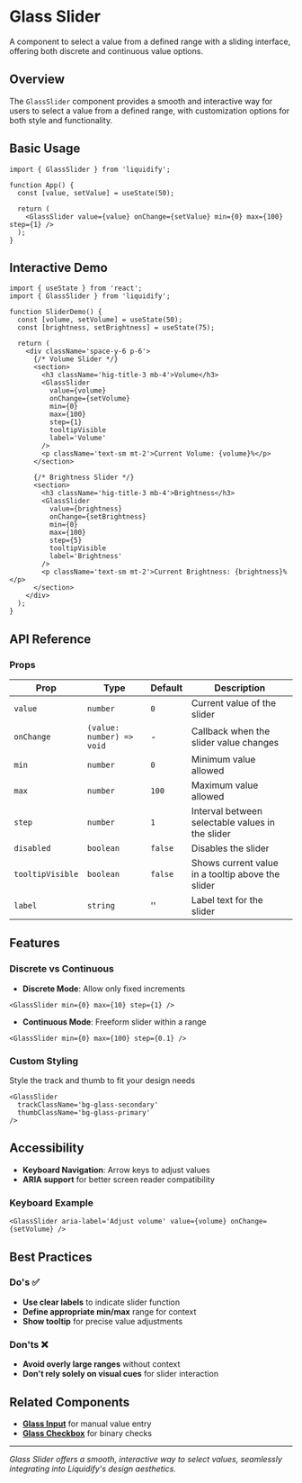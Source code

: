 # Glass Slider

A component to select a value from a defined range with a sliding interface, offering both discrete and continuous value options.

## Overview

The `GlassSlider` component provides a smooth and interactive way for users to select a value from a defined range, with customization options for both style and functionality.

## Basic Usage

```tsx
import { GlassSlider } from 'liquidify';

function App() {
  const [value, setValue] = useState(50);

  return (
    <GlassSlider value={value} onChange={setValue} min={0} max={100} step={1} />
  );
}
```

## Interactive Demo

```tsx
import { useState } from 'react';
import { GlassSlider } from 'liquidify';

function SliderDemo() {
  const [volume, setVolume] = useState(50);
  const [brightness, setBrightness] = useState(75);

  return (
    <div className='space-y-6 p-6'>
      {/* Volume Slider */}
      <section>
        <h3 className='hig-title-3 mb-4'>Volume</h3>
        <GlassSlider
          value={volume}
          onChange={setVolume}
          min={0}
          max={100}
          step={1}
          tooltipVisible
          label='Volume'
        />
        <p className='text-sm mt-2'>Current Volume: {volume}%</p>
      </section>

      {/* Brightness Slider */}
      <section>
        <h3 className='hig-title-3 mb-4'>Brightness</h3>
        <GlassSlider
          value={brightness}
          onChange={setBrightness}
          min={0}
          max={100}
          step={5}
          tooltipVisible
          label='Brightness'
        />
        <p className='text-sm mt-2'>Current Brightness: {brightness}%</p>
      </section>
    </div>
  );
}
```

## API Reference

### Props

| Prop             | Type                      | Default | Description                                       |
| ---------------- | ------------------------- | ------- | ------------------------------------------------- |
| `value`          | `number`                  | `0`     | Current value of the slider                       |
| `onChange`       | `(value: number) => void` | -       | Callback when the slider value changes            |
| `min`            | `number`                  | `0`     | Minimum value allowed                             |
| `max`            | `number`                  | `100`   | Maximum value allowed                             |
| `step`           | `number`                  | `1`     | Interval between selectable values in the slider  |
| `disabled`       | `boolean`                 | `false` | Disables the slider                               |
| `tooltipVisible` | `boolean`                 | `false` | Shows current value in a tooltip above the slider |
| `label`          | `string`                  | ''      | Label text for the slider                         |

## Features

### Discrete vs Continuous

- **Discrete Mode**: Allow only fixed increments

```tsx
<GlassSlider min={0} max={10} step={1} />
```

- **Continuous Mode**: Freeform slider within a range

```tsx
<GlassSlider min={0} max={100} step={0.1} />
```

### Custom Styling

Style the track and thumb to fit your design needs

```tsx
<GlassSlider
  trackClassName='bg-glass-secondary'
  thumbClassName='bg-glass-primary'
/>
```

## Accessibility

- **Keyboard Navigation**: Arrow keys to adjust values
- **ARIA support** for better screen reader compatibility

### Keyboard Example

```tsx
<GlassSlider aria-label='Adjust volume' value={volume} onChange={setVolume} />
```

## Best Practices

### Do's ✅

- **Use clear labels** to indicate slider function
- **Define appropriate min/max** range for context
- **Show tooltip** for precise value adjustments

### Don'ts ❌

- **Avoid overly large ranges** without context
- **Don't rely solely on visual cues** for slider interaction

## Related Components

- [**Glass Input**](/components/inputs/glass-input) for manual value entry
- [**Glass Checkbox**](/components/inputs/glass-checkbox) for binary checks

---

_Glass Slider offers a smooth, interactive way to select values, seamlessly integrating into Liquidify's design aesthetics._

